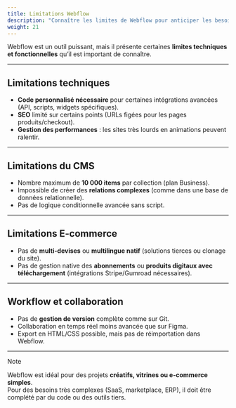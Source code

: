 ```yaml
---
title: Limitations Webflow
description: "Connaître les limites de Webflow pour anticiper les besoins complexes et choisir les bons outils."
weight: 21
---
```


Webflow est un outil puissant, mais il présente certaines **limites techniques et fonctionnelles** qu’il est important de connaître.

---

## Limitations techniques

- **Code personnalisé nécessaire** pour certaines intégrations avancées (API, scripts, widgets spécifiques).  
- **SEO** limité sur certains points (URLs figées pour les pages produits/checkout).  
- **Gestion des performances** : les sites très lourds en animations peuvent ralentir.  

---

## Limitations du CMS

- Nombre maximum de **10 000 items** par collection (plan Business).  
- Impossible de créer des **relations complexes** (comme dans une base de données relationnelle).  
- Pas de logique conditionnelle avancée sans script.  

---

## Limitations E-commerce

- Pas de **multi-devises** ou **multilingue natif** (solutions tierces ou clonage du site).  
- Pas de gestion native des **abonnements** ou **produits digitaux avec téléchargement** (intégrations Stripe/Gumroad nécessaires).  

---

## Workflow et collaboration

- Pas de **gestion de version** complète comme sur Git.  
- Collaboration en temps réel moins avancée que sur Figma.  
- Export en HTML/CSS possible, mais pas de réimportation dans Webflow.  

---

> [!NOTE]  
> Webflow est idéal pour des projets **créatifs, vitrines ou e-commerce simples**.  
> Pour des besoins très complexes (SaaS, marketplace, ERP), il doit être complété par du code ou des outils tiers.
